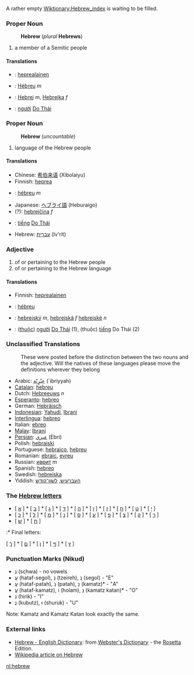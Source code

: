 A rather empty [[Wiktionary:Hebrew_index]] is waiting to be filled.

===Proper Noun===

:'''Hebrew''' (''plural'' '''Hebrews''')
# a member of a Semitic people

====Translations====

*{{fi}}: [[heprealainen]]
*{{fr}}: [[Hébreu]] ''m''
*{{sk}}: [[Hebrej]] ''m'', [[Hebrejka]] ''f''
*{{vi}}: [[người]] [[Do Thái]]

===Proper Noun===

:'''Hebrew''' (''uncountable'')
# language of the Hebrew people

====Translations====

*Chinese: [[希伯来语]] (Xibolaiyu)
*Finnish: [[heprea]]
*{{fr}}: [[hébreu]] ''m''
*Japanese: [[ヘブライ語]] (Heburaigo)
*(?): [[hebrejčina]] ''f''
*{{vi}}: [[tiếng]] [[Do Thái]]
*Hebrew: [[עברית]] (Iv'rit)

===Adjective===

# of or pertaining to the Hebrew people
# of or pertaining to the Hebrew language

====Translations====

*Finnish: [[heprealainen]]
*{{fr}}: [[hébreu]]
*{{sk}}: [[hebrejský]] ''m'', [[hebrejská]] ''f'' [[hebrejské]] ''n''
*{{vi}}: ([[thuộc]]) [[người]] [[Do Thái]] (1), (thuộc) [[tiếng]] Do Thái (2)

===Unclassified Translations===

:These were posted before the distinction between the two nouns and the adjective. Will the natives of these languages please move the definitions wherever they belong
*Arabic: [[عِبْرٍيّة]] (`ibriyyah)
*[[Catalan]]: [[hebreu]]
*Dutch: [[Hebreeuws]] ''n''
*[[Esperanto]]: [[hebreo]]
*German: [[Hebräisch]]
*[[Indonesian]]: [[Yahudi]], [[Ibrani]]
*[[Interlingua]]: [[hebreo]]
*Italian: [[ebreo]]
*[[Malay]]: [[Ibrani]]
*[[Persian]]: [[عبري]] (Ebri)
*Polish: [[hebrajski]]
*Portuguese: [[hebraico]], [[hebreu]]
*Romanian: [[ebraic]], [[evreu]]
*Russian: [[иврит]] ''m''
*Spanish: [[hebreo]]
*Swedish: [[hebreiska]]
*Yiddish: [[העברעיִש]], [[לשון־קודש]]

===The [[:Category:Hebrew letters|Hebrew letters]]===

* [ [[א]] ] * [ [[ב]] ] * [ [[ג]] ] * [ [[ד]] ] * [ [[ה]] ] * [ [[ו]] ] * [ [[ז]] ] * [ [[ח]] ] * [ [[ט]] ] * [ [[י]] ]
* [ [[כ]] ] * [ [[ל]] ] * [ [[מ]] ] * [ [[נ]] ] * [ [[ס]] ] * [ [[ע]] ] * [ [[פ]] ] * [ [[צ]] ] * [ [[ק]] ] * [ [[ר]] ]
* [ [[ש]] ] * [ [[ת]] ]

:* Final letters:

[ [[ך]] ] * [ [[ם]] ] * [ [[ן]] ] * [ [[ף]] ] * [ [[ץ]] ]

===Punctuation Marks (Nikud)===

* נְ (schwa) - no vowels
* עֱ (hataf-segol), נֵ (tzeireh), נֶ (segol) - "E"
* עֲ (hataf-patah), נַ (patah), נָ (kamatz)* - "A"
* עֳ (hataf-kamatz), וֹ (holam), נָ (kamatz katan)* - "O"
* נִ (hirik) - "I"
* נֻ (kubutz), וּ (shuruk) - "U"

Note: Kamatz and Kamatz Katan look exactly the same.

=== External links ===
*[http://www.websters-online-dictionary.org/definition/Hebrew-english/ Hebrew - English Dictionary]: from [http://www.websters-online-dictionary.org/ Webster's Dictionary] - the [[Rosetta]] Edition.
* [[w:Hebrew|Wikipedia article on Hebrew]]

[[nl:hebrew]]